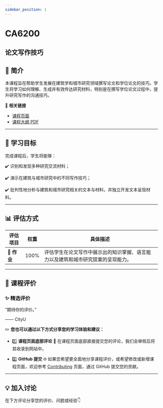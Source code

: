 ```yaml
---
sidebar_position: 1
---
```


# CA6200
## 论文写作技巧

## **📘 简介**
本课程旨在帮助学生发展在建筑学和城市研究领域撰写论文和学位论文的技巧。学生将学习如何理解、生成并有效传达研究材料，特别是在撰写学位论文过程中，提升研究写作的沟通技巧。

🔗 **相关链接**
- [课程页面](https://www.cityu.edu.hk/catalogue/pg/202425/course/CA6200.htm)
- [课程大纲 PDF](https://www.cityu.edu.hk/catalogue/pg/202425/course/CA6200.pdf)

---

## **🎯 学习目标**

完成课程后，学生将能够：

✔️ 识别和发现多种研究交流材料；

✔️ 演示在建筑与城市研究中的不同写作技巧；

✔️ 批判性地分析与建筑和城市研究相关的文本与材料，并独立开发文本呈现材料。

---

## **📊 评估方式**

| **评估项目**          | **权重** | **具体描述**                                                                                       |
|----------------------|---------|---------------------------------------------------------------------------------------------------|
| **📝 作业**           | 100%    | 评估学生在论文写作中展示出的知识掌握、语言能力以及建筑和城市研究提案的呈现能力。                           |

---

## **💬 课程评价**

### ✨ **精选评价**
<div className={commentStyles.commentBox}>
    <p className={commentStyles.commentText}>
        “期待你的评价。”
    </p>
    <p className={commentStyles.commentAuthor}>—— CityU</p>
</div>

✏️ **您也可以通过以下方式分享您的学习体验和建议：**

- 1️⃣ **课程页面底部评论**
💬 在课程页面底部直接提交您的评论，我们会审核后将其收录到网站中。

- 2️⃣ **GitHub 提交**
🌐 如果您希望更全面地分享课程评价，或希望修改或新增课程页面，欢迎参考 [Contributing](https://penjc.github.io/CityU/contributing) 页面，通过 GitHub 提交您的贡献。

---

## **💡 加入讨论**

在下方评论分享您的评价、问题或经验👇
<Utterances />